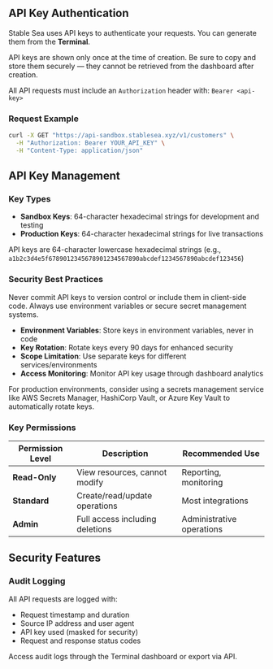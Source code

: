 ## API Key Authentication

Stable Sea uses API keys to authenticate your requests. You can generate them from the **Terminal**.

<Warning>
  API keys are shown only once at the time of creation. Be sure to copy and
  store them securely — they cannot be retrieved from the dashboard after
  creation.
</Warning>

All API requests must include an `Authorization` header with: `Bearer <api-key>`

### Request Example

```bash
curl -X GET "https://api-sandbox.stablesea.xyz/v1/customers" \
  -H "Authorization: Bearer YOUR_API_KEY" \
  -H "Content-Type: application/json"
```

## API Key Management

### Key Types

- **Sandbox Keys**: 64-character hexadecimal strings for development and testing
- **Production Keys**: 64-character hexadecimal strings for live transactions

API keys are 64-character lowercase hexadecimal strings (e.g., `a1b2c3d4e5f6789012345678901234567890abcdef1234567890abcdef123456`)

### Security Best Practices

<Warning>
  Never commit API keys to version control or include them in client-side code.
  Always use environment variables or secure secret management systems.
</Warning>

- **Environment Variables**: Store keys in environment variables, never in code
- **Key Rotation**: Rotate keys every 90 days for enhanced security
- **Scope Limitation**: Use separate keys for different services/environments
- **Access Monitoring**: Monitor API key usage through dashboard analytics

<Tip>
  For production environments, consider using a secrets management service like
  AWS Secrets Manager, HashiCorp Vault, or Azure Key Vault to automatically
  rotate keys.
</Tip>

### Key Permissions

| Permission Level | Description                     | Recommended Use           |
| ---------------- | ------------------------------- | ------------------------- |
| **Read-Only**    | View resources, cannot modify   | Reporting, monitoring     |
| **Standard**     | Create/read/update operations   | Most integrations         |
| **Admin**        | Full access including deletions | Administrative operations |

## Security Features

### Audit Logging

All API requests are logged with:

- Request timestamp and duration
- Source IP address and user agent
- API key used (masked for security)
- Request and response status codes

Access audit logs through the Terminal dashboard or export via API.
